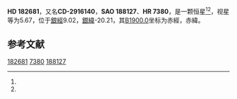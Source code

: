 {{Starbox begin
| name = HD 182681
}}
{{Starbox observe
| epoch = [[J2000.0|J2000.0]]
| constell = {{星座名待查}}<ref name=SIMBAD>{{cite web
 | url=http://simbad.u-strasbg.fr/simbad/sim-id?Ident=HR+7380
 | title =Pulsating variable Star
 | publisher=Centre de Données astronomiques de Strasbourg
 | work=SIMBAD
 | accessdate=2012-07-13}}</ref><ref name=DATA>{{cite web
 | url=http://vizier.u-strasbg.fr/viz-bin/VizieR-5?-out.add=.&-source=5050&-corr=PK=HR&-out.max=9999&HR=7380
 | title=VizieR Detailed Page
 | accessdate=2012-07-13
 | archive-date=2016-03-04
 | archive-url=https://web.archive.org/web/20160304232918/http://vizier.u-strasbg.fr/viz-bin/VizieR-5?-out.add=.&-source=5050&-corr=PK=HR&-out.max=9999&HR=7380
 | dead-url=no
 }}</ref>
| 星官 = 
| ra = {{RA|19|26|56.5}}<ref name=SIMBAD /><ref name=DATA />
| dec = {{DEC|-29|44|36}}<ref name=SIMBAD /><ref name=DATA />
| appmag_v = 5.67<ref name=SIMBAD /><ref name=DATA />
}}
{{Starbox character
| class = B9V<ref name=SIMBAD /><ref name=DATA />
| b-v = 0<ref name=SIMBAD /><ref name=DATA />
| u-b = -0.1<ref name=SIMBAD /><ref name=DATA />
| r-i = <ref name=SIMBAD /><ref name=DATA />
| variable = 
}}
{{Starbox astrometry
| radial_v = -0.1
| prop_mo_ra = 1
| parallax = 
| p_error = 
}}
{{Starbox catalog
| names =CD-2916140，[[SAO星表|SAO]] 188127，[[HD星表|HD]] 182681，[[HR星表|HR]] 7380}}
{{Starbox reference |Simbad=HR+7380}}
{{Starbox end}}

'''HD 182681'''，又名'''CD-2916140'''，'''SAO 188127'''、'''HR 7380'''，是一颗恒星<ref name=SIMBAD /><ref name=DATA />，视星等为5.67，位于[[銀道座標系|銀經]]9.02，[[銀道座標系|銀緯]]-20.21，其[[B1900.0|B1900.0]]坐标为赤經{{RA|19|20|37.3}}，赤緯{{DEC|-29|-20.21|27}}。

== 参考文献 ==
{{reflist}}

{{star-stub}}

[[Category:HD和HDE天體|182681]]
[[Category:HR天體|7380]]
[[Category:SAO天體|188127]]